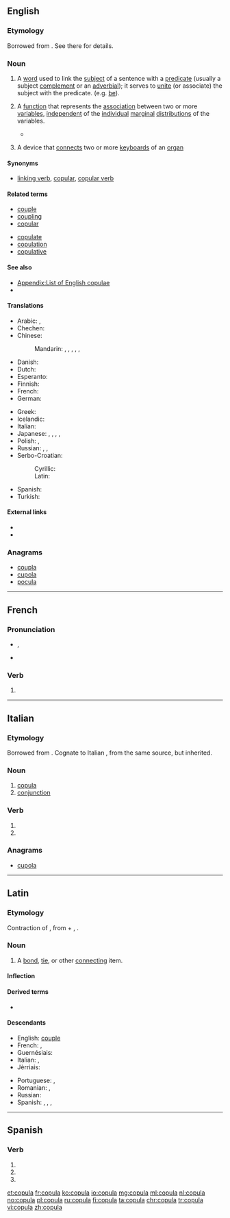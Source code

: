 {{also|cópula}}
==English==
{{wikipedia|copula}}

===Etymology===
Borrowed from {{etyl|la|en}} {{term|lang=la|copula||bond, tie}}. See there for details.

===Noun===
{{en-noun|pl2=copulae}}

# {{context|grammar|lang=en}} A [[word]] used to link the [[subject]] of a sentence with a [[predicate]] (usually a subject [[complement]] or an [[adverbial]]); it serves to [[unite]] (or associate) the subject with the predicate. (e.g. [[be]]).
# {{context|statistics|lang=en}} A [[function]] that represents the [[association]] between two or more [[variable]]s, [[independent]] of the [[individual]] [[marginal]] [[distribution]]s of the variables.<!--This is encyclopedic: Sklar’s theorem states this is always possible, and if the marginal distributions are continuous, then the copula is unique. Basically, the copula density plots the quantiles of the variable against each other, and the copula C(x1,x2,…)=Integral from (0,0,0…) to (X1=x1,X2=x2,…) of the copula density. The copula is always a number between zero and one. If the marginals are Gaussian and you use a Gaussian copula, you get a correlation.-->
#* {{quote-news|year=2009|date=March 10|author=Dennis Overbye|title=Mathematical Model and the Mortgage Mess|work=New York Times|url=http://www.nytimes.com/2009/03/10/science/10qside.html
|passage=In 2000, David X. Li, a banker with a doctorate in statistics who was then at RiskMetrics, part of J. P. Morgan Chase , began using mathematical functions called Gaussian '''copulas''' to estimate the likelihood of corporations’ dying in unison.}}
# {{context|music|lang=en}} A device that [[connect]]s two or more [[keyboard]]s of an [[organ]]

====Synonyms====
* {{sense|grammar}} [[linking verb]], [[copular]], [[copular verb]]

====Related terms====
{{rel-top|terms related to ''copula''}}
* [[couple]]
* [[coupling]]
* [[copular]]
{{rel-mid}}
* [[copulate]]
* [[copulation]]
* [[copulative]]
{{rel-bottom}}

====See also====
* [[Appendix:List of English copulae]]
* {{pedialite|Copula (statistics)}}

====Translations====
{{trans-top|grammar: linking kind of word}}
* Arabic: {{t-|ar|رابطة|f|tr=raabiTa|sc=Arab}}, {{t-|ar|رابط|m|tr=raabiT|sc=Arab}}
* Chechen: {{tø|ce|хоттам|sc=Cyrl}}
* Chinese:
*: Mandarin: {{t|cmn|係詞|sc=Hani}}, {{t|cmn|系词|tr=xìcí|sc=Hani}}, {{t-|cmn|連詞|sc=Hani}}, {{t-|cmn|连词|tr=liáncí|sc=Hani}}, {{t|cmn|連繫動詞|sc=Hani}}, {{t|cmn|连系动词|tr=liánxì dòngcí|sc=Hani}}
* Danish: {{t-|da|kopula|n}}
* Dutch: {{t+|nl|koppelwerkwoord|n}}
* Esperanto: {{t-|eo|ligverbo}}
* Finnish: {{t+|fi|kopula}}
* French: {{t+|fr|copule|f}}
* German: {{t+|de|Kopula|n}}
{{trans-mid}}
* Greek: {{t+|el|συνδετικό ρήμα|tr=sindetikó ríma|sc=Grek}}
* Icelandic: {{t-|is|tengisögn|f}}
* Italian: {{t-|it|copula|f}}
* Japanese: {{t-|ja|繋辞|tr=けいじ, keiji}}, {{t+|ja|コピュラ|tr=kopyura}}, {{t-|ja|連辞|tr=れんじ, renji}}, {{t-|ja|指定詞|tr=していし, shiteishi}}, {{t-|ja|コプラ|tr=kopura}}
* Polish: {{t+|pl|łącznik|m}}, {{t-|pl|spójka|f}}
* Russian: {{t+|ru|связка|f|tr=svjázka|sc=Cyrl}}, {{t-|ru|копула|f|tr=kópula|sc=Cyrl}}, {{t-|ru|глагол-связка|tr=glagól-svjázka|sc=Cyrl}}
* Serbo-Croatian:
*: Cyrillic: {{t-|sh|копула|m|sc=Cyrl}}
*: Latin: {{t-|sh|kopula|m}}
* Spanish: {{t+|es|cópula|f}}
* Turkish: {{t+|tr|bağlaç}}
{{trans-bottom}}

{{trans-top|statistics: measure of association}}
{{trans-mid}}
{{trans-bottom}}

====External links====
* {{R:Webster 1913}}
* {{R:Century 1911}}

===Anagrams===
* [[coupla#English|coupla]]
* [[cupola#English|cupola]]
* [[pocula#English|pocula]]

----

==French==

===Pronunciation===
* {{IPA|lang=fr|/kɔ.py.la/}}, {{X-SAMPA|/kO.py.la/|lang=fr}}
* {{homophones|lang=fr|copulas|copulât}}

===Verb===
{{fr-verb-form}}

# {{conjugation of|copuler||3|s|[[past historic]]|lang=fr}}

----

==Italian==

===Etymology===
Borrowed from {{etyl|la|it}} {{term|copula|lang=la}}. Cognate to Italian {{term|coppia|lang=it}}, from the same source, but inherited.

===Noun===
{{it-noun||f||copule}}

# [[copula#English|copula]]
# [[conjunction]]

===Verb===
{{head|it|verb form}}

# {{conjugation of|copulare||3|s|pres|ind|lang=it}}
# {{conjugation of|copulare||2|s|imp|lang=it}}

===Anagrams===
* [[cupola#Italian|cupola]]

----

==Latin==

===Etymology===
Contraction of {{term/t|la|*co-apula}}, from {{term|co||together|lang=la}} + {{term|apere||to join|lang=la}}, {{term/t|la|apō||I join}}.

===Noun===
{{la-noun|cōpula|copulae|cōpulae|f|first}}

# A [[bond]], [[tie]], or other [[connect]]ing item.

====Inflection====
{{la-decl-1st|cōpul}}

====Derived terms====
* {{l|la|copulo}}

====Descendants====
{{top2}}
* English: [[couple]]
* French: {{l/fr|couple}}, {{l/fr|copule}}
* Guernésiais: {{l|roa-grn|couplle}}
* Italian: {{l/it|coppia}}, {{l/it|copula}}
* Jèrriais: {{l|roa-jer|coupl'ye}}
{{mid2}}
* Portuguese: {{l/pt|copla}}, {{l/pt|cópula}}
* Romanian: {{l|ro|cuplă}}, {{l|ro|cuplu}}
* Russian: {{l/ru|копула|ко́пула|tr=kópula}}
* Spanish: {{l/es|cobra}}, {{l/es|colla}}, {{l/es|copla}}, {{l/es|cópula}}
{{bottom}}

----

==Spanish==

===Verb===
{{es-verb-form|copular}}

# {{es-verb form of|ending=ar|mood=imperative|sense=affirmative|pers=2|formal=no|number=singular|copular}}
# {{es-verb form of|ending=ar|mood=indicative|tense=present|pers=2|formal=yes|number=singular|copular}}
# {{es-verb form of|ending=ar|mood=indicative|tense=present|pers=3|number=singular|copular}}

[[et:copula]]
[[fr:copula]]
[[ko:copula]]
[[io:copula]]
[[mg:copula]]
[[ml:copula]]
[[nl:copula]]
[[no:copula]]
[[pl:copula]]
[[ru:copula]]
[[fi:copula]]
[[ta:copula]]
[[chr:copula]]
[[tr:copula]]
[[vi:copula]]
[[zh:copula]]